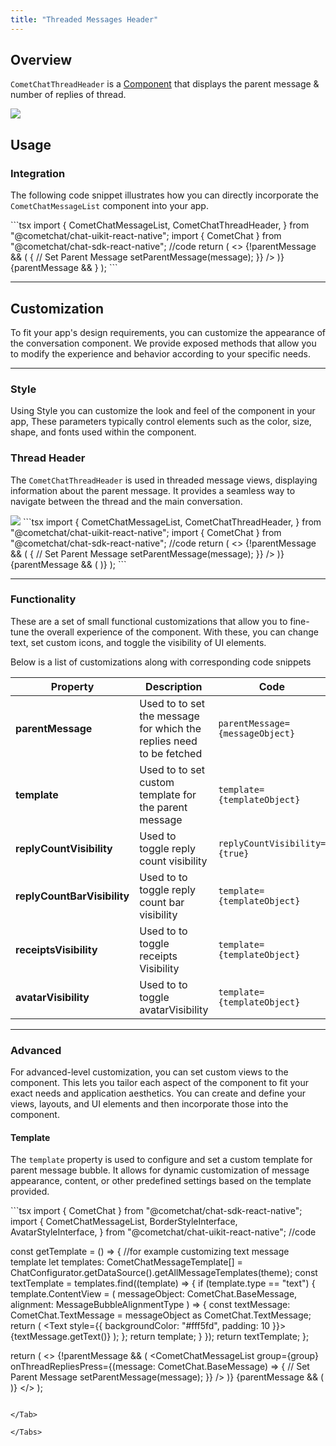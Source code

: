 ```yaml
---
title: "Threaded Messages Header"
---
```


## Overview

`CometChatThreadHeader` is a [Component](/docs/ui-kit/react-native/01-components-overview.md#components) that displays the parent message & number of replies of thread.

<Frame>
  <img src="/images/ccfded5e-thread_header-02deacd1056bec41b2d4862bc713a4df.png" />
</Frame>

## Usage

### Integration

The following code snippet illustrates how you can directly incorporate the `CometChatMessageList` component into your app.

<Tabs>
<Tab title="App.tsx">
```tsx
import {
  CometChatMessageList,
  CometChatThreadHeader,
} from "@cometchat/chat-uikit-react-native";
import { CometChat } from "@cometchat/chat-sdk-react-native";
//code
return (
  <>
    {!parentMessage && (
      <CometChatMessageList
        group={group}
        onThreadRepliesPress={(message: CometChat.BaseMessage) => {
          // Set Parent Message
          setParentMessage(message);
        }}
      />
    )}
    {parentMessage && <CometChatThreadHeader parentMessage={parentMessage} />}
  </>
);
```

</Tab>

</Tabs>

***

## Customization

To fit your app's design requirements, you can customize the appearance of the conversation component. We provide exposed methods that allow you to modify the experience and behavior according to your specific needs.

***

### Style

Using Style you can customize the look and feel of the component in your app, These parameters typically control elements such as the color, size, shape, and fonts used within the component.

### Thread Header

The `CometChatThreadHeader` is used in threaded message views, displaying information about the parent message. It provides a seamless way to navigate between the thread and the main conversation.

<Frame>
  <img src="/images/76d4d00d-thread_header_styling-447011f9a5da276b357ce91cafa04e94.png" />
</Frame>

<Tabs>
<Tab title="App.tsx">
```tsx
import {
  CometChatMessageList,
  CometChatThreadHeader,
} from "@cometchat/chat-uikit-react-native";
import { CometChat } from "@cometchat/chat-sdk-react-native";
//code
return (
  <>
    {!parentMessage && (
      <CometChatMessageList
        group={group}
        onThreadRepliesPress={(message: CometChat.BaseMessage) => {
          // Set Parent Message
          setParentMessage(message);
        }}
      />
    )}
    {parentMessage && (
      <CometChatThreadHeader
        parentMessage={parentMessage}
        style={{
        containerStyle: {
          backgroundColor: "#FEEDE1",
        },
        messageBubbleContainerStyle: {
          backgroundColor: "#FEEDE1",
        },
        replyCountBarStyle: {
          backgroundColor: "#FBA46B",
        },
        replyCountTextStyle: {
          color: "#FFFFFF",
        },
        outgoingMessageBubbleStyles: {
          containerStyle: {
            backgroundColor: "#F76808",
          },
        },
       }}
      />
    )}
  </>
);
```

</Tab>

</Tabs>

***

### Functionality

These are a set of small functional customizations that allow you to fine-tune the overall experience of the component. With these, you can change text, set custom icons, and toggle the visibility of UI elements.

Below is a list of customizations along with corresponding code snippets

| Property                    | Description                                                         | Code                            |
| --------------------------- | ------------------------------------------------------------------- | ------------------------------- |
| **parentMessage**           | Used to to set the message for which the replies need to be fetched | `parentMessage={messageObject}` |
| **template**                | Used to to set custom template for the parent message               | `template={templateObject}`     |
| **replyCountVisibility**    | Used to toggle reply count visibility                               | `replyCountVisibility={true}`   |
| **replyCountBarVisibility** | Used to to toggle reply count bar visibility                        | `template={templateObject}`     |
| **receiptsVisibility**      | Used to to toggle receipts Visibility                               | `template={templateObject}`     |
| **avatarVisibility**        | Used to to toggle avatarVisibility                                  | `template={templateObject}`     |

***

### Advanced

For advanced-level customization, you can set custom views to the component. This lets you tailor each aspect of the component to fit your exact needs and application aesthetics. You can create and define your views, layouts, and UI elements and then incorporate those into the component.

#### Template

The `template` property is used to configure and set a custom template for parent message bubble. It allows for dynamic customization of message appearance, content, or other predefined settings based on the template provided.

<Tabs>
<Tab title="App.tsx">
```tsx
import { CometChat } from "@cometchat/chat-sdk-react-native";
import {
  CometChatMessageList,
  BorderStyleInterface,
  AvatarStyleInterface,
} from "@cometchat/chat-uikit-react-native";
//code

const getTemplate = () => {
  //for example customizing text message template
  let templates: CometChatMessageTemplate[] =
    ChatConfigurator.getDataSource().getAllMessageTemplates(theme);
  const textTemplate = templates.find((template) => {
    if (template.type == "text") {
      template.ContentView = (
        messageObject: CometChat.BaseMessage,
        alignment: MessageBubbleAlignmentType
      ) => {
        const textMessage: CometChat.TextMessage =
          messageObject as CometChat.TextMessage;
        return (
          <Text style={{ backgroundColor: "#fff5fd", padding: 10 }}>
            {textMessage.getText()}
          </Text>
        );
      };
      return template;
    }
  });
  return textTemplate;
};

return (
  <>
    {!parentMessage && (
      <CometChatMessageList
        group={group}
        onThreadRepliesPress={(message: CometChat.BaseMessage) => {
          // Set Parent Message
          setParentMessage(message);
        }}
      />
    )}
    {parentMessage && (
      <CometChatThreadHeader
        parentMessage={parentMessage}
        template={getTemplate()}
      />
    )}
  </>
);
```

</Tab>

</Tabs>
